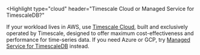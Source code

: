 <Highlight
  type="cloud"
  header="Timescale Cloud or Managed Service for TimescaleDB?"
>
  If your workload lives in AWS, use [Timescale Cloud](/cloud/latest/), built
  and exclusively operated by Timescale, designed to offer maximum
  cost-effectiveness and performance for time-series data. If you need Azure or
  GCP, try [Managed Service for TimescaleDB](/mst/latest/) instead.
</Highlight>

